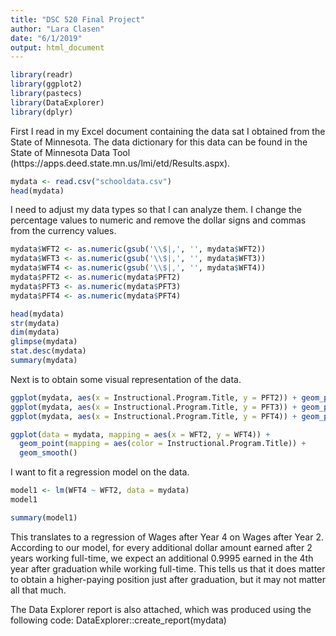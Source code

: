 ---
title: "DSC 520 Final Project"
author: "Lara Clasen"
date: "6/1/2019"
output: html_document
---


```{r include=FALSE}
library(readr)
library(ggplot2)
library(pastecs)
library(DataExplorer)
library(dplyr)
```

First I read in my Excel document containing the data sat I obtained from the State of Minnesota.
The data dictionary for this data can be found in the State of Minnesota Data Tool (https://apps.deed.state.mn.us/lmi/etd/Results.aspx).

```{r}
mydata <- read.csv("schooldata.csv")
head(mydata)
```

I need to adjust my data types so that I can analyze them. I change the percentage values to numeric and remove the dollar signs and commas from the currency values.

```{r}
mydata$WFT2 <- as.numeric(gsub('\\$|,', '', mydata$WFT2))
mydata$WFT3 <- as.numeric(gsub('\\$|,', '', mydata$WFT3))
mydata$WFT4 <- as.numeric(gsub('\\$|,', '', mydata$WFT4))
mydata$PFT2 <- as.numeric(mydata$PFT2)
mydata$PFT3 <- as.numeric(mydata$PFT3)
mydata$PFT4 <- as.numeric(mydata$PFT4)

head(mydata)
str(mydata)
dim(mydata)
glimpse(mydata)
stat.desc(mydata)
summary(mydata)
```

Next is to obtain some visual representation of the data.

```{r} 
ggplot(mydata, aes(x = Instructional.Program.Title, y = PFT2)) + geom_point()
ggplot(mydata, aes(x = Instructional.Program.Title, y = PFT3)) + geom_point()
ggplot(mydata, aes(x = Instructional.Program.Title, y = PFT4)) + geom_point()

ggplot(data = mydata, mapping = aes(x = WFT2, y = WFT4)) +
  geom_point(mapping = aes(color = Instructional.Program.Title)) +
  geom_smooth()

```

I want to fit a regression model on the data.

```{r}
model1 <- lm(WFT4 ~ WFT2, data = mydata)
model1

summary(model1)
```

This translates to a regression of Wages after Year 4 on Wages after Year 2. According to our model, for every additional dollar amount earned after 2 years working full-time, we expect an additional 0.9995 earned in the 4th year after graduation while working full-time. This tells us that it does matter to obtain a higher-paying position just after graduation, but it may not matter all that much.


The Data Explorer report is also attached, which was produced using the following code:
DataExplorer::create_report(mydata)

